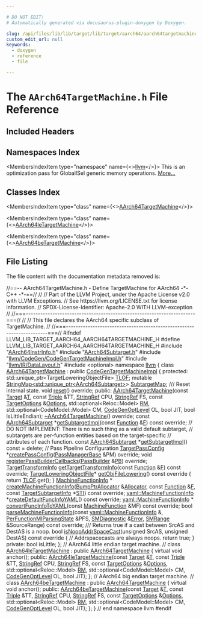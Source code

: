 ```yaml
---

# DO NOT EDIT!
# Automatically generated via docusaurus-plugin-doxygen by Doxygen.

slug: /api/files/lib/lib/target/lib/target/aarch64/aarch64targetmachine-h
custom_edit_url: null
keywords:
  - doxygen
  - reference
  - file

---
```





# The `AArch64TargetMachine.h` File Reference

<DoxygenPage pluginConfig={pluginConfig}>



## Included Headers

<IncludesList>
<IncludesListItem
  filePath="AArch64InstrInfo.h"
  permalink="/docs/api/files/lib/lib/target/lib/target/aarch64/aarch64instrinfo-h"
  isLocal="true" />
<IncludesListItem
  filePath="AArch64Subtarget.h"
  permalink="/docs/api/files/lib/lib/target/lib/target/aarch64/aarch64subtarget-h"
  isLocal="true" />
<IncludesListItem
  filePath="llvm/CodeGen/CodeGenTargetMachineImpl.h"
  permalink="/docs/api/files/include/include/llvm/include/llvm/codegen/codegentargetmachineimpl-h"
  isLocal="true" />
<IncludesListItem
  filePath="llvm/IR/DataLayout.h"
  permalink="/docs/api/files/include/include/llvm/include/llvm/ir/datalayout-h"
  isLocal="true" />
<IncludesListItem
  filePath="optional"
  permalink=""
  isLocal="false" />
</IncludesList>

## Namespaces Index

<MembersIndex>

<MembersIndexItem
  type="namespace"
  name={<><a href="/docs/api/namespaces/llvm">llvm</a></>}>
This is an optimization pass for GlobalISel generic memory operations. <a href="/docs/api/namespaces/llvm/#details">More...</a>
</MembersIndexItem>

</MembersIndex>

## Classes Index

<MembersIndex>

<MembersIndexItem
  type="class"
  name={<><a href="/docs/api/classes/llvm/aarch64targetmachine">AArch64TargetMachine</a></>}>
</MembersIndexItem>

<MembersIndexItem
  type="class"
  name={<><a href="/docs/api/classes/llvm/aarch64letargetmachine">AArch64leTargetMachine</a></>}>
</MembersIndexItem>

<MembersIndexItem
  type="class"
  name={<><a href="/docs/api/classes/llvm/aarch64betargetmachine">AArch64beTargetMachine</a></>}>
</MembersIndexItem>

</MembersIndex>


## File Listing

The file content with the documentation metadata removed is:

<ProgramListing>

<Link id="l00001" /><CodeLine lineNumber="1"><span class="doxyHighlightComment">//==-- AArch64TargetMachine.h - Define TargetMachine for AArch64 -&#42;- C++ -&#42;-==//</span></CodeLine>
<Link id="l00002" /><CodeLine lineNumber="2"><span class="doxyHighlightComment">//</span></CodeLine>
<Link id="l00003" /><CodeLine lineNumber="3"><span class="doxyHighlightComment">// Part of the LLVM Project, under the Apache License v2.0 with LLVM Exceptions.</span></CodeLine>
<Link id="l00004" /><CodeLine lineNumber="4"><span class="doxyHighlightComment">// See https://llvm.org/LICENSE.txt for license information.</span></CodeLine>
<Link id="l00005" /><CodeLine lineNumber="5"><span class="doxyHighlightComment">// SPDX-License-Identifier: Apache-2.0 WITH LLVM-exception</span></CodeLine>
<Link id="l00006" /><CodeLine lineNumber="6"><span class="doxyHighlightComment">//</span></CodeLine>
<Link id="l00007" /><CodeLine lineNumber="7"><span class="doxyHighlightComment">//===----------------------------------------------------------------------===//</span></CodeLine>
<Link id="l00008" /><CodeLine lineNumber="8"><span class="doxyHighlightComment">//</span></CodeLine>
<Link id="l00009" /><CodeLine lineNumber="9"><span class="doxyHighlightComment">// This file declares the AArch64 specific subclass of TargetMachine.</span></CodeLine>
<Link id="l00010" /><CodeLine lineNumber="10"><span class="doxyHighlightComment">//</span></CodeLine>
<Link id="l00011" /><CodeLine lineNumber="11"><span class="doxyHighlightComment">//===----------------------------------------------------------------------===//</span></CodeLine>
<Link id="l00012" /><CodeLine lineNumber="12"></CodeLine>
<Link id="l00013" /><CodeLine lineNumber="13"><span class="doxyHighlightPreprocessor">#ifndef LLVM&#95;LIB&#95;TARGET&#95;AARCH64&#95;AARCH64TARGETMACHINE&#95;H</span></CodeLine>
<Link id="l00014" /><CodeLine lineNumber="14"><span class="doxyHighlightPreprocessor">#define LLVM&#95;LIB&#95;TARGET&#95;AARCH64&#95;AARCH64TARGETMACHINE&#95;H</span></CodeLine>
<Link id="l00015" /><CodeLine lineNumber="15"></CodeLine>
<Link id="l00016" /><CodeLine lineNumber="16"><span class="doxyHighlightPreprocessor">#include &quot;<a href="/docs/api/files/lib/lib/target/lib/target/aarch64/aarch64instrinfo-h">AArch64InstrInfo.h</a>&quot;</span></CodeLine>
<Link id="l00017" /><CodeLine lineNumber="17"><span class="doxyHighlightPreprocessor">#include &quot;<a href="/docs/api/files/lib/lib/target/lib/target/aarch64/aarch64subtarget-h">AArch64Subtarget.h</a>&quot;</span></CodeLine>
<Link id="l00018" /><CodeLine lineNumber="18"><span class="doxyHighlightPreprocessor">#include &quot;<a href="/docs/api/files/include/include/llvm/include/llvm/codegen/codegentargetmachineimpl-h">llvm/CodeGen/CodeGenTargetMachineImpl.h</a>&quot;</span></CodeLine>
<Link id="l00019" /><CodeLine lineNumber="19"><span class="doxyHighlightPreprocessor">#include &quot;<a href="/docs/api/files/include/include/llvm/include/llvm/ir/datalayout-h">llvm/IR/DataLayout.h</a>&quot;</span></CodeLine>
<Link id="l00020" /><CodeLine lineNumber="20"><span class="doxyHighlightPreprocessor">#include &lt;optional&gt;</span></CodeLine>
<Link id="l00021" /><CodeLine lineNumber="21"></CodeLine>
<Link id="l00022" /><CodeLine lineNumber="22"><span class="doxyHighlightKeyword">namespace </span><span class="doxyHighlight"><a href="/docs/api/namespaces/llvm">llvm</a> &#123;</span></CodeLine>
<Link id="l00023" /><CodeLine lineNumber="23"></CodeLine>
<Link id="l00024" /><CodeLine lineNumber="24" lineLink="/docs/api/classes/llvm/aarch64targetmachine"><span class="doxyHighlightKeyword">class </span><span class="doxyHighlight"><a href="/docs/api/classes/llvm/aarch64targetmachine/#ad68ba4232115bf14e4b34e3f02ec40bc">AArch64TargetMachine</a> : </span><span class="doxyHighlightKeyword">public</span><span class="doxyHighlight"> <a href="/docs/api/classes/llvm/codegentargetmachineimpl/#a4480a9aa1ec7c3115acc998e187f5ab3">CodeGenTargetMachineImpl</a> &#123;</span></CodeLine>
<Link id="l00025" /><CodeLine lineNumber="25"><span class="doxyHighlightKeyword">protected</span><span class="doxyHighlight">:</span></CodeLine>
<Link id="l00026" /><CodeLine lineNumber="26" lineLink="/docs/api/classes/llvm/aarch64targetmachine/#a922f72825a91fc1c631135fefb454c3a"><span class="doxyHighlight">  std::unique&#95;ptr&lt;TargetLoweringObjectFile&gt; <a href="/docs/api/classes/llvm/aarch64targetmachine/#a922f72825a91fc1c631135fefb454c3a">TLOF</a>;</span></CodeLine>
<Link id="l00027" /><CodeLine lineNumber="27" lineLink="/docs/api/classes/llvm/aarch64targetmachine/#a2104a5b27b57643cd5595b8d4d1a9972"><span class="doxyHighlight">  </span><span class="doxyHighlightKeyword">mutable</span><span class="doxyHighlight"> <a href="/docs/api/classes/llvm/stringmap">StringMap&lt;std::unique&#95;ptr&lt;AArch64Subtarget&gt;</a>&gt; <a href="/docs/api/classes/llvm/aarch64targetmachine/#a2104a5b27b57643cd5595b8d4d1a9972">SubtargetMap</a>;</span></CodeLine>
<Link id="l00028" /><CodeLine lineNumber="28"></CodeLine>
<Link id="l00029" /><CodeLine lineNumber="29"><span class="doxyHighlightComment">  /// Reset internal state.</span></CodeLine>
<Link id="l00030" /><CodeLine lineNumber="30"><span class="doxyHighlight">  </span><span class="doxyHighlightKeywordType">void</span><span class="doxyHighlight"> <a href="/docs/api/classes/llvm/aarch64targetmachine/#ac6ca921546d9e00f150738c5a98de8e3">reset</a>() </span><span class="doxyHighlightKeyword">override</span><span class="doxyHighlight">;</span></CodeLine>
<Link id="l00031" /><CodeLine lineNumber="31"></CodeLine>
<Link id="l00032" /><CodeLine lineNumber="32"><span class="doxyHighlightKeyword">public</span><span class="doxyHighlight">:</span></CodeLine>
<Link id="l00033" /><CodeLine lineNumber="33"><span class="doxyHighlight">  <a href="/docs/api/classes/llvm/aarch64targetmachine/#ad68ba4232115bf14e4b34e3f02ec40bc">AArch64TargetMachine</a>(</span><span class="doxyHighlightKeyword">const</span><span class="doxyHighlight"> <a href="/docs/api/classes/llvm/target">Target</a> &amp;<a href="/docs/api/files/lib/lib/target/lib/target/mips/mips16isellowering-cpp/#a0acb682b8260ab1c60b918599864e2e5">T</a>, </span><span class="doxyHighlightKeyword">const</span><span class="doxyHighlight"> <a href="/docs/api/classes/llvm/triple">Triple</a> &amp;TT, <a href="/docs/api/classes/llvm/stringref">StringRef</a> CPU,</span></CodeLine>
<Link id="l00034" /><CodeLine lineNumber="34"><span class="doxyHighlight">                       <a href="/docs/api/classes/llvm/stringref">StringRef</a> FS, </span><span class="doxyHighlightKeyword">const</span><span class="doxyHighlight"> <a href="/docs/api/classes/llvm/targetoptions">TargetOptions</a> &amp;<a href="/docs/api/classes/llvm/targetmachine/#ab1fb67187fc37e569cc5171cbebba873">Options</a>,</span></CodeLine>
<Link id="l00035" /><CodeLine lineNumber="35"><span class="doxyHighlight">                       std::optional&lt;Reloc::Model&gt; <a href="/docs/api/classes/llvm/targetmachine/#a588867fa922c392886b07e0ad42038b4">RM</a>,</span></CodeLine>
<Link id="l00036" /><CodeLine lineNumber="36"><span class="doxyHighlight">                       std::optional&lt;CodeModel::Model&gt; CM, <a href="/docs/api/namespaces/llvm/#a8ec1bf8d7b792ca9fac56f8514db18d2">CodeGenOptLevel</a> OL,</span></CodeLine>
<Link id="l00037" /><CodeLine lineNumber="37"><span class="doxyHighlight">                       </span><span class="doxyHighlightKeywordType">bool</span><span class="doxyHighlight"> JIT, </span><span class="doxyHighlightKeywordType">bool</span><span class="doxyHighlight"> IsLittleEndian);</span></CodeLine>
<Link id="l00038" /><CodeLine lineNumber="38"></CodeLine>
<Link id="l00039" /><CodeLine lineNumber="39" lineLink="/docs/api/classes/llvm/aarch64targetmachine/#a907ebf18c7d7e3112f65506fa34492ff"><span class="doxyHighlight">  <a href="/docs/api/classes/llvm/aarch64targetmachine/#a907ebf18c7d7e3112f65506fa34492ff">~AArch64TargetMachine</a>() </span><span class="doxyHighlightKeyword">override</span><span class="doxyHighlight">;</span></CodeLine>
<Link id="l00040" /><CodeLine lineNumber="40"><span class="doxyHighlight">  </span><span class="doxyHighlightKeyword">const</span><span class="doxyHighlight"> <a href="/docs/api/classes/llvm/aarch64subtarget">AArch64Subtarget</a> &#42;<a href="/docs/api/classes/llvm/aarch64targetmachine/#a67c3f4d1c4060fa218ee31e2088baa6b">getSubtargetImpl</a>(</span><span class="doxyHighlightKeyword">const</span><span class="doxyHighlight"> <a href="/docs/api/classes/llvm/function">Function</a> &amp;<a href="/docs/api/files/lib/lib/support/md5-cpp/#a96d73bbd7af15cb1fc38c3f4a3bd82e9">F</a>) </span><span class="doxyHighlightKeyword">const override</span><span class="doxyHighlight">;</span></CodeLine>
<Link id="l00041" /><CodeLine lineNumber="41"><span class="doxyHighlight">  </span><span class="doxyHighlightComment">// DO NOT IMPLEMENT: There is no such thing as a valid default subtarget,</span></CodeLine>
<Link id="l00042" /><CodeLine lineNumber="42"><span class="doxyHighlight">  </span><span class="doxyHighlightComment">// subtargets are per-function entities based on the target-specific</span></CodeLine>
<Link id="l00043" /><CodeLine lineNumber="43"><span class="doxyHighlight">  </span><span class="doxyHighlightComment">// attributes of each function.</span></CodeLine>
<Link id="l00044" /><CodeLine lineNumber="44" lineLink="/docs/api/classes/llvm/aarch64targetmachine/#a67c3f4d1c4060fa218ee31e2088baa6b"><span class="doxyHighlight">  </span><span class="doxyHighlightKeyword">const</span><span class="doxyHighlight"> <a href="/docs/api/classes/llvm/aarch64subtarget">AArch64Subtarget</a> &#42;<a href="/docs/api/classes/llvm/aarch64targetmachine/#a67c3f4d1c4060fa218ee31e2088baa6b">getSubtargetImpl</a>() </span><span class="doxyHighlightKeyword">const</span><span class="doxyHighlight"> = </span><span class="doxyHighlightKeyword">delete</span><span class="doxyHighlight">;</span></CodeLine>
<Link id="l00045" /><CodeLine lineNumber="45"></CodeLine>
<Link id="l00046" /><CodeLine lineNumber="46"><span class="doxyHighlight">  </span><span class="doxyHighlightComment">// Pass Pipeline Configuration</span></CodeLine>
<Link id="l00047" /><CodeLine lineNumber="47"><span class="doxyHighlight">  <a href="/docs/api/classes/llvm/targetpassconfig">TargetPassConfig</a> &#42;<a href="/docs/api/classes/llvm/aarch64targetmachine/#aa00f5318d3c6a43c430839b8b1429ebc">createPassConfig</a>(<a href="/docs/api/classes/llvm/legacy/passmanagerbase">PassManagerBase</a> &amp;PM) </span><span class="doxyHighlightKeyword">override</span><span class="doxyHighlight">;</span></CodeLine>
<Link id="l00048" /><CodeLine lineNumber="48"></CodeLine>
<Link id="l00049" /><CodeLine lineNumber="49"><span class="doxyHighlight">  </span><span class="doxyHighlightKeywordType">void</span><span class="doxyHighlight"> <a href="/docs/api/classes/llvm/aarch64targetmachine/#a50e2c161ce287abb803123ade461704a">registerPassBuilderCallbacks</a>(<a href="/docs/api/classes/llvm/passbuilder">PassBuilder</a> &amp;<a href="/docs/api/files/lib/lib/passes/passbuilderbindings-cpp/#afd1501c49c84f3addfd108c2484f5674">PB</a>) </span><span class="doxyHighlightKeyword">override</span><span class="doxyHighlight">;</span></CodeLine>
<Link id="l00050" /><CodeLine lineNumber="50"></CodeLine>
<Link id="l00051" /><CodeLine lineNumber="51"><span class="doxyHighlight">  <a href="/docs/api/classes/llvm/targettransforminfo">TargetTransformInfo</a> <a href="/docs/api/classes/llvm/aarch64targetmachine/#ae70c88adfaebce0b0cd8d65278ea7293">getTargetTransformInfo</a>(</span><span class="doxyHighlightKeyword">const</span><span class="doxyHighlight"> <a href="/docs/api/classes/llvm/function">Function</a> &amp;<a href="/docs/api/files/lib/lib/support/md5-cpp/#a96d73bbd7af15cb1fc38c3f4a3bd82e9">F</a>) </span><span class="doxyHighlightKeyword">const override</span><span class="doxyHighlight">;</span></CodeLine>
<Link id="l00052" /><CodeLine lineNumber="52"></CodeLine>
<Link id="l00053" /><CodeLine lineNumber="53" lineLink="/docs/api/classes/llvm/aarch64targetmachine/#ae141072e26b6b28f96e3f7e215401569"><span class="doxyHighlight">  <a href="/docs/api/classes/llvm/targetloweringobjectfile">TargetLoweringObjectFile</a>&#42; <a href="/docs/api/classes/llvm/aarch64targetmachine/#ae141072e26b6b28f96e3f7e215401569">getObjFileLowering</a>()</span><span class="doxyHighlightKeyword"> const override </span><span class="doxyHighlight">&#123;</span></CodeLine>
<Link id="l00054" /><CodeLine lineNumber="54"><span class="doxyHighlight">    </span><span class="doxyHighlightKeywordFlow">return</span><span class="doxyHighlight"> <a href="/docs/api/classes/llvm/aarch64targetmachine/#a922f72825a91fc1c631135fefb454c3a">TLOF</a>.get();</span></CodeLine>
<Link id="l00055" /><CodeLine lineNumber="55"><span class="doxyHighlight">  &#125;</span></CodeLine>
<Link id="l00056" /><CodeLine lineNumber="56"></CodeLine>
<Link id="l00057" /><CodeLine lineNumber="57"><span class="doxyHighlight">  <a href="/docs/api/structs/llvm/machinefunctioninfo">MachineFunctionInfo</a> &#42;</span></CodeLine>
<Link id="l00058" /><CodeLine lineNumber="58"><span class="doxyHighlight">  <a href="/docs/api/classes/llvm/aarch64targetmachine/#a42278f37d87aa2a371a59bd9b9daf784">createMachineFunctionInfo</a>(<a href="/docs/api/namespaces/llvm/#a8e612822d4ba7bb36c9c79582a567108">BumpPtrAllocator</a> &amp;<a href="/docs/api/files/lib/lib/codegen/regallocbasic-cpp/#ad5d00e1d77644d95847b9bf8da12b759">Allocator</a>, </span><span class="doxyHighlightKeyword">const</span><span class="doxyHighlight"> <a href="/docs/api/classes/llvm/function">Function</a> &amp;<a href="/docs/api/files/lib/lib/support/md5-cpp/#a96d73bbd7af15cb1fc38c3f4a3bd82e9">F</a>,</span></CodeLine>
<Link id="l00059" /><CodeLine lineNumber="59"><span class="doxyHighlight">                            </span><span class="doxyHighlightKeyword">const</span><span class="doxyHighlight"> <a href="/docs/api/classes/llvm/targetsubtargetinfo">TargetSubtargetInfo</a> &#42;<a href="/docs/api/classes/llvm/targetmachine/#aaebd1c0e5f028848cc0e548bf015aaf1">STI</a>) </span><span class="doxyHighlightKeyword">const override</span><span class="doxyHighlight">;</span></CodeLine>
<Link id="l00060" /><CodeLine lineNumber="60"></CodeLine>
<Link id="l00061" /><CodeLine lineNumber="61"><span class="doxyHighlight">  <a href="/docs/api/structs/llvm/yaml/machinefunctioninfo">yaml::MachineFunctionInfo</a> &#42;<a href="/docs/api/classes/llvm/aarch64targetmachine/#a79c18c9afaa79a65c249281dec748953">createDefaultFuncInfoYAML</a>() </span><span class="doxyHighlightKeyword">const override</span><span class="doxyHighlight">;</span></CodeLine>
<Link id="l00062" /><CodeLine lineNumber="62"><span class="doxyHighlight">  <a href="/docs/api/structs/llvm/yaml/machinefunctioninfo">yaml::MachineFunctionInfo</a> &#42;</span></CodeLine>
<Link id="l00063" /><CodeLine lineNumber="63"><span class="doxyHighlight">  <a href="/docs/api/classes/llvm/aarch64targetmachine/#a96d95970f5008ee41a6d4099b21a5728">convertFuncInfoToYAML</a>(</span><span class="doxyHighlightKeyword">const</span><span class="doxyHighlight"> <a href="/docs/api/classes/llvm/machinefunction">MachineFunction</a> &amp;MF) </span><span class="doxyHighlightKeyword">const override</span><span class="doxyHighlight">;</span></CodeLine>
<Link id="l00064" /><CodeLine lineNumber="64"><span class="doxyHighlight">  </span><span class="doxyHighlightKeywordType">bool</span><span class="doxyHighlight"> <a href="/docs/api/classes/llvm/aarch64targetmachine/#a9d7a25c9afc1ea6d9d24a3c4e63431a0">parseMachineFunctionInfo</a>(</span><span class="doxyHighlightKeyword">const</span><span class="doxyHighlight"> <a href="/docs/api/structs/llvm/yaml/machinefunctioninfo">yaml::MachineFunctionInfo</a> &amp;,</span></CodeLine>
<Link id="l00065" /><CodeLine lineNumber="65"><span class="doxyHighlight">                                <a href="/docs/api/structs/llvm/perfunctionmiparsingstate">PerFunctionMIParsingState</a> &amp;PFS,</span></CodeLine>
<Link id="l00066" /><CodeLine lineNumber="66"><span class="doxyHighlight">                                <a href="/docs/api/classes/llvm/smdiagnostic">SMDiagnostic</a> &amp;<a href="/docs/api/classes/llvm/error">Error</a>,</span></CodeLine>
<Link id="l00067" /><CodeLine lineNumber="67"><span class="doxyHighlight">                                <a href="/docs/api/classes/llvm/smrange">SMRange</a> &amp;SourceRange) </span><span class="doxyHighlightKeyword">const override</span><span class="doxyHighlight">;</span></CodeLine>
<Link id="l00068" /><CodeLine lineNumber="68"></CodeLine>
<Link id="l00069" /><CodeLine lineNumber="69"><span class="doxyHighlightComment">  /// Returns true if a cast between SrcAS and DestAS is a noop.</span></CodeLine>
<Link id="l00070" /><CodeLine lineNumber="70" lineLink="/docs/api/classes/llvm/aarch64targetmachine/#a1e36e71e337f8b6493db2baaf94663cb"><span class="doxyHighlight">  </span><span class="doxyHighlightKeywordType">bool</span><span class="doxyHighlight"> <a href="/docs/api/classes/llvm/aarch64targetmachine/#a1e36e71e337f8b6493db2baaf94663cb">isNoopAddrSpaceCast</a>(</span><span class="doxyHighlightKeywordType">unsigned</span><span class="doxyHighlight"> SrcAS, </span><span class="doxyHighlightKeywordType">unsigned</span><span class="doxyHighlight"> DestAS)</span><span class="doxyHighlightKeyword"> const override </span><span class="doxyHighlight">&#123;</span></CodeLine>
<Link id="l00071" /><CodeLine lineNumber="71"><span class="doxyHighlight">    </span><span class="doxyHighlightComment">// Addrspacecasts are always noops.</span></CodeLine>
<Link id="l00072" /><CodeLine lineNumber="72"><span class="doxyHighlight">    </span><span class="doxyHighlightKeywordFlow">return</span><span class="doxyHighlight"> </span><span class="doxyHighlightKeyword">true</span><span class="doxyHighlight">;</span></CodeLine>
<Link id="l00073" /><CodeLine lineNumber="73"><span class="doxyHighlight">  &#125;</span></CodeLine>
<Link id="l00074" /><CodeLine lineNumber="74"></CodeLine>
<Link id="l00075" /><CodeLine lineNumber="75"><span class="doxyHighlightKeyword">private</span><span class="doxyHighlight">:</span></CodeLine>
<Link id="l00076" /><CodeLine lineNumber="76"><span class="doxyHighlight">  </span><span class="doxyHighlightKeywordType">bool</span><span class="doxyHighlight"> isLittle;</span></CodeLine>
<Link id="l00077" /><CodeLine lineNumber="77"><span class="doxyHighlight">&#125;;</span></CodeLine>
<Link id="l00078" /><CodeLine lineNumber="78"></CodeLine>
<Link id="l00079" /><CodeLine lineNumber="79"><span class="doxyHighlightComment">// AArch64 little endian target machine.</span></CodeLine>
<Link id="l00080" /><CodeLine lineNumber="80"><span class="doxyHighlightComment">//</span></CodeLine>
<Link id="l00081" /><CodeLine lineNumber="81" lineLink="/docs/api/classes/llvm/aarch64letargetmachine"><span class="doxyHighlightKeyword">class </span><span class="doxyHighlight"><a href="/docs/api/classes/llvm/aarch64letargetmachine/#ac62bb19fc05412e738292cde1d3fb2c3">AArch64leTargetMachine</a> : </span><span class="doxyHighlightKeyword">public</span><span class="doxyHighlight"> <a href="/docs/api/classes/llvm/aarch64targetmachine/#ad68ba4232115bf14e4b34e3f02ec40bc">AArch64TargetMachine</a> &#123;</span></CodeLine>
<Link id="l00082" /><CodeLine lineNumber="82"><span class="doxyHighlight">  </span><span class="doxyHighlightKeyword">virtual</span><span class="doxyHighlight"> </span><span class="doxyHighlightKeywordType">void</span><span class="doxyHighlight"> anchor();</span></CodeLine>
<Link id="l00083" /><CodeLine lineNumber="83"></CodeLine>
<Link id="l00084" /><CodeLine lineNumber="84"><span class="doxyHighlightKeyword">public</span><span class="doxyHighlight">:</span></CodeLine>
<Link id="l00085" /><CodeLine lineNumber="85"><span class="doxyHighlight">  <a href="/docs/api/classes/llvm/aarch64letargetmachine/#ac62bb19fc05412e738292cde1d3fb2c3">AArch64leTargetMachine</a>(</span><span class="doxyHighlightKeyword">const</span><span class="doxyHighlight"> <a href="/docs/api/classes/llvm/target">Target</a> &amp;<a href="/docs/api/files/lib/lib/target/lib/target/mips/mips16isellowering-cpp/#a0acb682b8260ab1c60b918599864e2e5">T</a>, </span><span class="doxyHighlightKeyword">const</span><span class="doxyHighlight"> <a href="/docs/api/classes/llvm/triple">Triple</a> &amp;TT, <a href="/docs/api/classes/llvm/stringref">StringRef</a> CPU,</span></CodeLine>
<Link id="l00086" /><CodeLine lineNumber="86"><span class="doxyHighlight">                         <a href="/docs/api/classes/llvm/stringref">StringRef</a> FS, </span><span class="doxyHighlightKeyword">const</span><span class="doxyHighlight"> <a href="/docs/api/classes/llvm/targetoptions">TargetOptions</a> &amp;<a href="/docs/api/classes/llvm/targetmachine/#ab1fb67187fc37e569cc5171cbebba873">Options</a>,</span></CodeLine>
<Link id="l00087" /><CodeLine lineNumber="87"><span class="doxyHighlight">                         std::optional&lt;Reloc::Model&gt; <a href="/docs/api/classes/llvm/targetmachine/#a588867fa922c392886b07e0ad42038b4">RM</a>,</span></CodeLine>
<Link id="l00088" /><CodeLine lineNumber="88"><span class="doxyHighlight">                         std::optional&lt;CodeModel::Model&gt; CM, <a href="/docs/api/namespaces/llvm/#a8ec1bf8d7b792ca9fac56f8514db18d2">CodeGenOptLevel</a> OL,</span></CodeLine>
<Link id="l00089" /><CodeLine lineNumber="89"><span class="doxyHighlight">                         </span><span class="doxyHighlightKeywordType">bool</span><span class="doxyHighlight"> JIT);</span></CodeLine>
<Link id="l00090" /><CodeLine lineNumber="90"><span class="doxyHighlight">&#125;;</span></CodeLine>
<Link id="l00091" /><CodeLine lineNumber="91"></CodeLine>
<Link id="l00092" /><CodeLine lineNumber="92"><span class="doxyHighlightComment">// AArch64 big endian target machine.</span></CodeLine>
<Link id="l00093" /><CodeLine lineNumber="93"><span class="doxyHighlightComment">//</span></CodeLine>
<Link id="l00094" /><CodeLine lineNumber="94" lineLink="/docs/api/classes/llvm/aarch64betargetmachine"><span class="doxyHighlightKeyword">class </span><span class="doxyHighlight"><a href="/docs/api/classes/llvm/aarch64betargetmachine/#a900b7768898f693a7b1953330affac35">AArch64beTargetMachine</a> : </span><span class="doxyHighlightKeyword">public</span><span class="doxyHighlight"> <a href="/docs/api/classes/llvm/aarch64targetmachine/#ad68ba4232115bf14e4b34e3f02ec40bc">AArch64TargetMachine</a> &#123;</span></CodeLine>
<Link id="l00095" /><CodeLine lineNumber="95"><span class="doxyHighlight">  </span><span class="doxyHighlightKeyword">virtual</span><span class="doxyHighlight"> </span><span class="doxyHighlightKeywordType">void</span><span class="doxyHighlight"> anchor();</span></CodeLine>
<Link id="l00096" /><CodeLine lineNumber="96"></CodeLine>
<Link id="l00097" /><CodeLine lineNumber="97"><span class="doxyHighlightKeyword">public</span><span class="doxyHighlight">:</span></CodeLine>
<Link id="l00098" /><CodeLine lineNumber="98"><span class="doxyHighlight">  <a href="/docs/api/classes/llvm/aarch64betargetmachine/#a900b7768898f693a7b1953330affac35">AArch64beTargetMachine</a>(</span><span class="doxyHighlightKeyword">const</span><span class="doxyHighlight"> <a href="/docs/api/classes/llvm/target">Target</a> &amp;<a href="/docs/api/files/lib/lib/target/lib/target/mips/mips16isellowering-cpp/#a0acb682b8260ab1c60b918599864e2e5">T</a>, </span><span class="doxyHighlightKeyword">const</span><span class="doxyHighlight"> <a href="/docs/api/classes/llvm/triple">Triple</a> &amp;TT, <a href="/docs/api/classes/llvm/stringref">StringRef</a> CPU,</span></CodeLine>
<Link id="l00099" /><CodeLine lineNumber="99"><span class="doxyHighlight">                         <a href="/docs/api/classes/llvm/stringref">StringRef</a> FS, </span><span class="doxyHighlightKeyword">const</span><span class="doxyHighlight"> <a href="/docs/api/classes/llvm/targetoptions">TargetOptions</a> &amp;<a href="/docs/api/classes/llvm/targetmachine/#ab1fb67187fc37e569cc5171cbebba873">Options</a>,</span></CodeLine>
<Link id="l00100" /><CodeLine lineNumber="100"><span class="doxyHighlight">                         std::optional&lt;Reloc::Model&gt; <a href="/docs/api/classes/llvm/targetmachine/#a588867fa922c392886b07e0ad42038b4">RM</a>,</span></CodeLine>
<Link id="l00101" /><CodeLine lineNumber="101"><span class="doxyHighlight">                         std::optional&lt;CodeModel::Model&gt; CM, <a href="/docs/api/namespaces/llvm/#a8ec1bf8d7b792ca9fac56f8514db18d2">CodeGenOptLevel</a> OL,</span></CodeLine>
<Link id="l00102" /><CodeLine lineNumber="102"><span class="doxyHighlight">                         </span><span class="doxyHighlightKeywordType">bool</span><span class="doxyHighlight"> JIT);</span></CodeLine>
<Link id="l00103" /><CodeLine lineNumber="103"><span class="doxyHighlight">&#125;;</span></CodeLine>
<Link id="l00104" /><CodeLine lineNumber="104"></CodeLine>
<Link id="l00105" /><CodeLine lineNumber="105"><span class="doxyHighlight">&#125; </span><span class="doxyHighlightComment">// end namespace llvm</span></CodeLine>
<Link id="l00106" /><CodeLine lineNumber="106"></CodeLine>
<Link id="l00107" /><CodeLine lineNumber="107"><span class="doxyHighlightPreprocessor">#endif</span></CodeLine>

</ProgramListing>


</DoxygenPage>
